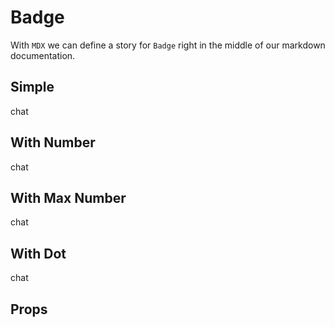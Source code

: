 

<Meta title='Components|Badge' component={Badge} />

# Badge
With `MDX` we can define a story for `Badge` right in the middle of our
markdown documentation.

## Simple 
<Preview>
  <Story name='Simple'>
    <Badge
    variant="default"
    content={12}
    >
      <Icon>chat</Icon>
    </Badge>
  </Story>
</Preview>

## With Number 
<Preview>
  <Story name='With Number'>
    <Badge
    variant="primary"
    content={12}
    >
      <Icon>chat</Icon>
    </Badge>
  </Story>
</Preview>

## With Max Number 
<Preview>
  <Story name='With Max Number'>
      <Badge
    variant="primary"
    content={121}
    max={100}
  >
    <Icon>chat</Icon>
  </Badge>
  </Story>
</Preview>

## With Dot  
<Preview>
  <Story name='With Dot'>
      <Badge variant="primary">
    <Icon>chat</Icon>
  </Badge>
  </Story>
</Preview>



## Props
<Props of={Badge} />